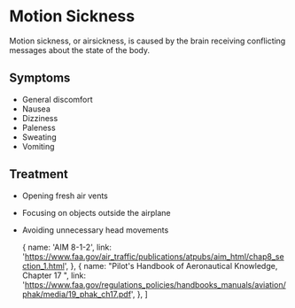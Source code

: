 

# Motion Sickness

Motion sickness, or airsickness, is caused by the brain receiving conflicting
messages about the state of the body.

## Symptoms

- General discomfort
- Nausea
- Dizziness
- Paleness
- Sweating
- Vomiting

## Treatment

- Opening fresh air vents
- Focusing on objects outside the airplane
- Avoiding unnecessary head movements

  {
    name: 'AIM 8-1-2',
    link: 'https://www.faa.gov/air_traffic/publications/atpubs/aim_html/chap8_section_1.html',
  },
  {
    name: "Pilot's Handbook of Aeronautical Knowledge, Chapter 17 ",
    link: 'https://www.faa.gov/regulations_policies/handbooks_manuals/aviation/phak/media/19_phak_ch17.pdf',
  },
]

